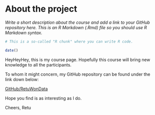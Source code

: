
# About the project

*Write a short description about the course and add a link to your GitHub repository here. This is an R Markdown (.Rmd) file so you should use R Markdown syntax.*

```r
# This is a so-called "R chunk" where you can write R code.

date()

```

HeyHeyHey, this is my course page.
Hopefully this course will bring new knowledge to all the participants.

To whom it might concern, my GitHub repository can be found under the link down below:

[GitHub/RetuWonData](https://github.com/RetuWonData/IODS-project)

Hope you find is as interesting as I do.

Cheers, Retu